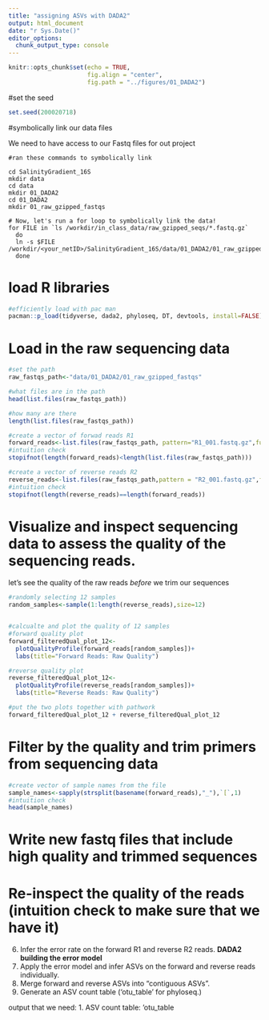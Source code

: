 ```yaml
---
title: "assigning ASVs with DADA2"
output: html_document
date: "r Sys.Date()"
editor_options: 
  chunk_output_type: console
---
```




```r
knitr::opts_chunk$set(echo = TRUE,
                      fig.align = "center",
                      fig.path = "../figures/01_DADA2")
```

#set the seed
```r
set.seed(200020718)
```

#symbolically link our data files

We need to have access to our Fastq files for out project
```
#ran these commands to symbolically link

cd SalinityGradient_16S
mkdir data
cd data
mkdir 01_DADA2
cd 01_DADA2
mkdir 01_raw_gzipped_fastqs

# Now, let's run a for loop to symbolically link the data! 
for FILE in `ls /workdir/in_class_data/raw_gzipped_seqs/*.fastq.gz`
  do
  ln -s $FILE /workdir/<your_netID>/SalinityGradient_16S/data/01_DADA2/01_raw_gzipped_fastqs/
  done
```

# load R libraries
```r
#efficiently load with pac man
pacman::p_load(tidyverse, dada2, phyloseq, DT, devtools, install=FALSE)
```

# Load in the raw sequencing data
```r
#set the path
raw_fastqs_path<-"data/01_DADA2/01_raw_gzipped_fastqs"

#what files are in the path
head(list.files(raw_fastqs_path))

#how many are there
length(list.files(raw_fastqs_path))

#create a vector of forwad reads R1
forward_reads<-list.files(raw_fastqs_path, pattern="R1_001.fastq.gz",full.names=TRUE)
#intuition check
stopifnot(length(forward_reads)<length(list.files(raw_fastqs_path)))

#create a vector of reverse reads R2
reverse_reads<-list.files(raw_fastqs_path,pattern = "R2_001.fastq.gz",full.names=TRUE)
#intuition check
stopifnot(length(reverse_reads)==length(forward_reads))


```


# Visualize and inspect sequencing data to assess the quality of the sequencing reads.
let's see the quality of the raw reads *before* we trim our sequences
```r
#randomly selecting 12 samples
random_samples<-sample(1:length(reverse_reads),size=12)


#calcualte and plot the quality of 12 samples
#forward quality plot
forward_filteredQual_plot_12<-
  plotQualityProfile(forward_reads[random_samples])+
  labs(title="Forward Reads: Raw Quality")

#reverse quality plot
reverse_filteredQual_plot_12<-
  plotQualityProfile(reverse_reads[random_samples])+
  labs(title="Reverse Reads: Raw Quality")

#put the two plots together with pathwork
forward_filteredQual_plot_12 + reverse_filteredQual_plot_12

```

# Filter by the quality and trim primers from sequencing data

```r
#create vector of sample names from the file
sample_names<-sapply(strsplit(basename(forward_reads),"_"),`[`,1)
#intuition check
head(sample_names)

```


# Write new fastq files that include high quality and trimmed sequences 

# Re-inspect the quality of the reads (intuition check to make sure that we have it)

6. Infer the error rate on the forward R1 and reverse R2 reads.
**DADA2 building the error model**
7. Apply the error model and infer ASVs on the forward and reverse reads individually.
8. Merge forward and reverse ASVs into "contiguous ASVs".
9. Generate an ASV count table ('otu_table' for phyloseq.)


output that we need:
1. ASV count table: 'otu_table
